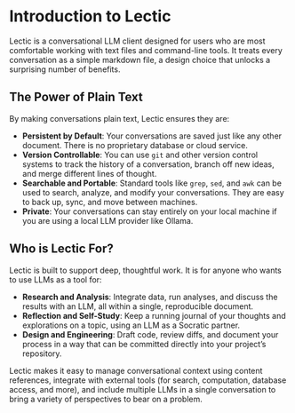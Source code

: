 # Introduction to Lectic

Lectic is a conversational LLM client designed for users who are most
comfortable working with text files and command-line tools. It treats every
conversation as a simple markdown file, a design choice that unlocks a
surprising number of benefits.

## The Power of Plain Text

By making conversations plain text, Lectic ensures they are:

- **Persistent by Default**: Your conversations are saved just like any
  other document. There is no proprietary database or cloud service.
- **Version Controllable**: You can use `git` and other version control
  systems to track the history of a conversation, branch off new ideas, and
  merge different lines of thought.
- **Searchable and Portable**: Standard tools like `grep`, `sed`, and `awk`
  can be used to search, analyze, and modify your conversations. They are
  easy to back up, sync, and move between machines.
- **Private**: Your conversations can stay entirely on your local machine if
  you are using a local LLM provider like Ollama.

## Who is Lectic For?

Lectic is built to support deep, thoughtful work. It is for anyone who
wants to use LLMs as a tool for:

- **Research and Analysis**: Integrate data, run analyses, and discuss the
  results with an LLM, all within a single, reproducible document.
- **Reflection and Self-Study**: Keep a running journal of your thoughts
  and explorations on a topic, using an LLM as a Socratic partner.
- **Design and Engineering**: Draft code, review diffs, and document your
  process in a way that can be committed directly into your project's
  repository.

Lectic makes it easy to manage conversational context using content
references, integrate with external tools (for search, computation,
database access, and more), and include multiple LLMs in a single
conversation to bring a variety of perspectives to bear on a problem.
